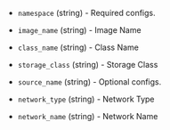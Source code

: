 <!-- Code generated from the comments of the CreateSourceConfig struct in builder/vsphere/supervisor/step_create_source.go; DO NOT EDIT MANUALLY -->

- `namespace` (string) - Required configs.

- `image_name` (string) - Image Name

- `class_name` (string) - Class Name

- `storage_class` (string) - Storage Class

- `source_name` (string) - Optional configs.

- `network_type` (string) - Network Type

- `network_name` (string) - Network Name

<!-- End of code generated from the comments of the CreateSourceConfig struct in builder/vsphere/supervisor/step_create_source.go; -->
